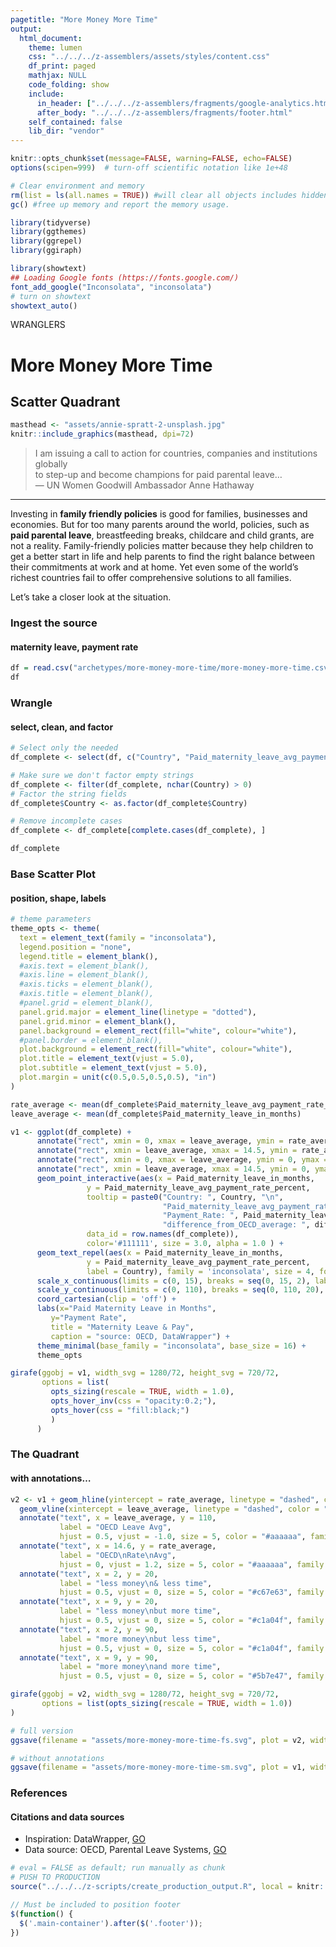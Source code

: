 ```yaml
---
pagetitle: "More Money More Time"
output:
  html_document:
    theme: lumen
    css: "../../../z-assemblers/assets/styles/content.css"
    df_print: paged
    mathjax: NULL
    code_folding: show
    include:
      in_header: ["../../../z-assemblers/fragments/google-analytics.html", "../../../z-assemblers/fragments/header.html"]
      after_body: "../../../z-assemblers/fragments/footer.html"
    self_contained: false
    lib_dir: "vendor"
---
```


```r

knitr::opts_chunk$set(message=FALSE, warning=FALSE, echo=FALSE)
options(scipen=999)  # turn-off scientific notation like 1e+48

# Clear environment and memory
rm(list = ls(all.names = TRUE)) #will clear all objects includes hidden objects.
gc() #free up memory and report the memory usage.

library(tidyverse)
library(ggthemes)
library(ggrepel)
library(ggiraph)

library(showtext)
## Loading Google fonts (https://fonts.google.com/)
font_add_google("Inconsolata", "inconsolata")
# turn on showtext
showtext_auto()

```

<div class="activity">
WRANGLERS  
</div>

# More Money More Time
## Scatter Quadrant


```r

masthead <- "assets/annie-spratt-2-unsplash.jpg"
knitr::include_graphics(masthead, dpi=72)

```

> I am issuing a call to action for countries, companies and institutions globally\
  to step-up and become champions for paid parental leave...\
--- UN Women Goodwill Ambassador Anne Hathaway\

***

Investing in __family friendly policies__ is good for families, businesses and economies. But for too many parents around the world, policies, such as __paid parental leave__, breastfeeding breaks, childcare and child grants, are not a reality. Family-friendly policies matter because they help children to get a better start in life and help parents to find the right balance between their commitments at work and at home. Yet even some of the world’s richest countries fail to offer comprehensive solutions to all families.

Let's take a closer look at the situation.

### Ingest the source
#### maternity leave, payment rate


```r

df = read.csv("archetypes/more-money-more-time/more-money-more-time.csv", header = TRUE, stringsAsFactors = FALSE)
df

```


### Wrangle
#### select, clean, and factor


```r

# Select only the needed
df_complete <- select(df, c("Country", "Paid_maternity_leave_avg_payment_rate_percent", "Paid_maternity_leave_in_months", "difference_from_OECD_average"))

# Make sure we don't factor empty strings
df_complete <- filter(df_complete, nchar(Country) > 0)
# Factor the string fields
df_complete$Country <- as.factor(df_complete$Country)

# Remove incomplete cases
df_complete <- df_complete[complete.cases(df_complete), ]

df_complete

```


### Base Scatter Plot
#### position, shape, labels


```r

# theme parameters
theme_opts <- theme(
  text = element_text(family = "inconsolata"), 
  legend.position = "none",
  legend.title = element_blank(),
  #axis.text = element_blank(),
  #axis.line = element_blank(),
  #axis.ticks = element_blank(),
  #axis.title = element_blank(),
  #panel.grid = element_blank(),
  panel.grid.major = element_line(linetype = "dotted"),
  panel.grid.minor = element_blank(),
  panel.background = element_rect(fill="white", colour="white"),
  #panel.border = element_blank(),
  plot.background = element_rect(fill="white", colour="white"),
  plot.title = element_text(vjust = 5.0),
  plot.subtitle = element_text(vjust = 5.0),
  plot.margin = unit(c(0.5,0.5,0.5,0.5), "in")
)

rate_average <- mean(df_complete$Paid_maternity_leave_avg_payment_rate_percent)
leave_average <- mean(df_complete$Paid_maternity_leave_in_months)

v1 <- ggplot(df_complete) +
      annotate("rect", xmin = 0, xmax = leave_average, ymin = rate_average, ymax = 110, fill = "#f5f2d2", alpha = 0.8) +
      annotate("rect", xmin = leave_average, xmax = 14.5, ymin = rate_average, ymax = 110, fill = "#e4edcc", alpha = 0.8) +
      annotate("rect", xmin = 0, xmax = leave_average, ymin = 0, ymax = rate_average, fill = "#eeddc2", alpha = 0.8) +
      annotate("rect", xmin = leave_average, xmax = 14.5, ymin = 0, ymax = rate_average, fill = "#f5f2d2", alpha = 0.8) +
      geom_point_interactive(aes(x = Paid_maternity_leave_in_months, 
                 y = Paid_maternity_leave_avg_payment_rate_percent, 
                 tooltip = paste0("Country: ", Country, "\n", 
                                  "Paid_maternity_leave_avg_payment_rate_percent: ", Paid_maternity_leave_avg_payment_rate_percent, "%\n", 
                                  "Payment_Rate: ", Paid_maternity_leave_in_months, "\n", 
                                  "difference_from_OECD_average: ", difference_from_OECD_average),
                 data_id = row.names(df_complete)), 
                 color='#111111', size = 3.0, alpha = 1.0 ) +
      geom_text_repel(aes(x = Paid_maternity_leave_in_months, 
                 y = Paid_maternity_leave_avg_payment_rate_percent, 
                 label = Country), family = 'inconsolata', size = 4, force = 0.5, nudge_x = 0.25, segment.size  = 0.2, segment.color = "grey50", direction = "y", hjust = 0) +
      scale_x_continuous(limits = c(0, 15), breaks = seq(0, 15, 2), labels = seq(0, 15, 2), expand = c(0,0)) +
      scale_y_continuous(limits = c(0, 110), breaks = seq(0, 110, 20), labels = seq(0, 110, 20), expand = c(0,0)) +
      coord_cartesian(clip = 'off') +
      labs(x="Paid Maternity Leave in Months",
         y="Payment Rate",
         title = "Maternity Leave & Pay",
         caption = "source: OECD, DataWrapper") +
      theme_minimal(base_family = "inconsolata", base_size = 16) +
      theme_opts

girafe(ggobj = v1, width_svg = 1280/72, height_svg = 720/72,
       options = list(
         opts_sizing(rescale = TRUE, width = 1.0), 
         opts_hover_inv(css = "opacity:0.2;"), 
         opts_hover(css = "fill:black;")
         )
      )

```


### The Quadrant
#### with annotations...


```r

v2 <- v1 + geom_hline(yintercept = rate_average, linetype = "dashed", color = "#bbbbbb") +
  geom_vline(xintercept = leave_average, linetype = "dashed", color = "#bbbbbb") +
  annotate("text", x = leave_average, y = 110, 
           label = "OECD Leave Avg", 
           hjust = 0.5, vjust = -1.0, size = 5, color = "#aaaaaa", family = "inconsolata", fontface = 1) +
  annotate("text", x = 14.6, y = rate_average, 
           label = "OECD\nRate\nAvg", 
           hjust = 0, vjust = 1.2, size = 5, color = "#aaaaaa", family = "inconsolata", fontface = 1) +
  annotate("text", x = 2, y = 20, 
           label = "less money\n& less time", 
           hjust = 0.5, vjust = 0, size = 5, color = "#c67e63", family = "inconsolata", fontface = 1) +
  annotate("text", x = 9, y = 20, 
           label = "less money\nbut more time", 
           hjust = 0.5, vjust = 0, size = 5, color = "#c1a04f", family = "inconsolata", fontface = 1) +
  annotate("text", x = 2, y = 90, 
           label = "more money\nbut less time", 
           hjust = 0.5, vjust = 0, size = 5, color = "#c1a04f", family = "inconsolata", fontface = 1) +
  annotate("text", x = 9, y = 90, 
           label = "more money\nand more time", 
           hjust = 0.5, vjust = 0, size = 5, color = "#5b7e47", family = "inconsolata", fontface = 1)

girafe(ggobj = v2, width_svg = 1280/72, height_svg = 720/72,
       options = list(opts_sizing(rescale = TRUE, width = 1.0))
)

```



```r

# full version
ggsave(filename = "assets/more-money-more-time-fs.svg", plot = v2, width=1280/72, height=720/72)

# without annotations
ggsave(filename = "assets/more-money-more-time-sm.svg", plot = v1, width=4, height=2.25)

```


### References
#### Citations and data sources

* Inspiration: DataWrapper, [GO](https://blog.datawrapper.de/weekly37/){target="_blank"}
* Data source: OECD, Parental Leave Systems, [GO](https://www.oecd.org/els/soc/PF2_1_Parental_leave_systems.pdf){target="_blank"}


```r

# eval = FALSE as default; run manually as chunk
# PUSH TO PRODUCTION
source("../../../z-scripts/create_production_output.R", local = knitr::knit_global())

```




```js

// Must be included to position footer
$(function() {
  $('.main-container').after($('.footer'));
})

```

